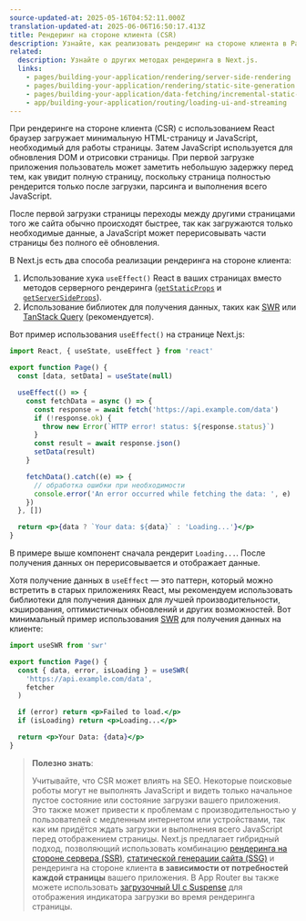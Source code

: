 ```yaml
---
source-updated-at: 2025-05-16T04:52:11.000Z
translation-updated-at: 2025-06-06T16:50:17.413Z
title: Рендеринг на стороне клиента (CSR)
description: Узнайте, как реализовать рендеринг на стороне клиента в Pages Router.
related:
  description: Узнайте о других методах рендеринга в Next.js.
  links:
    - pages/building-your-application/rendering/server-side-rendering
    - pages/building-your-application/rendering/static-site-generation
    - pages/building-your-application/data-fetching/incremental-static-regeneration
    - app/building-your-application/routing/loading-ui-and-streaming
---
```


При рендеринге на стороне клиента (CSR) с использованием React браузер загружает минимальную HTML-страницу и JavaScript, необходимый для работы страницы. Затем JavaScript используется для обновления DOM и отрисовки страницы. При первой загрузке приложения пользователь может заметить небольшую задержку перед тем, как увидит полную страницу, поскольку страница полностью рендерится только после загрузки, парсинга и выполнения всего JavaScript.

После первой загрузки страницы переходы между другими страницами того же сайта обычно происходят быстрее, так как загружаются только необходимые данные, а JavaScript может перерисовывать части страницы без полного её обновления.

В Next.js есть два способа реализации рендеринга на стороне клиента:

1. Использование хука `useEffect()` React в ваших страницах вместо методов серверного рендеринга ([`getStaticProps`](/docs/pages/building-your-application/data-fetching/get-static-props) и [`getServerSideProps`](/docs/pages/building-your-application/data-fetching/get-server-side-props)).
2. Использование библиотек для получения данных, таких как [SWR](https://swr.vercel.app/) или [TanStack Query](https://tanstack.com/query/latest/) (рекомендуется).

Вот пример использования `useEffect()` на странице Next.js:

```jsx filename="pages/index.js"
import React, { useState, useEffect } from 'react'

export function Page() {
  const [data, setData] = useState(null)

  useEffect(() => {
    const fetchData = async () => {
      const response = await fetch('https://api.example.com/data')
      if (!response.ok) {
        throw new Error(`HTTP error! status: ${response.status}`)
      }
      const result = await response.json()
      setData(result)
    }

    fetchData().catch((e) => {
      // обработка ошибки при необходимости
      console.error('An error occurred while fetching the data: ', e)
    })
  }, [])

  return <p>{data ? `Your data: ${data}` : 'Loading...'}</p>
}
```

В примере выше компонент сначала рендерит `Loading...`. После получения данных он перерисовывается и отображает данные.

Хотя получение данных в `useEffect` — это паттерн, который можно встретить в старых приложениях React, мы рекомендуем использовать библиотеки для получения данных для лучшей производительности, кэширования, оптимистичных обновлений и других возможностей. Вот минимальный пример использования [SWR](https://swr.vercel.app/) для получения данных на клиенте:

```jsx filename="pages/index.js"
import useSWR from 'swr'

export function Page() {
  const { data, error, isLoading } = useSWR(
    'https://api.example.com/data',
    fetcher
  )

  if (error) return <p>Failed to load.</p>
  if (isLoading) return <p>Loading...</p>

  return <p>Your Data: {data}</p>
}
```

> **Полезно знать**:
>
> Учитывайте, что CSR может влиять на SEO. Некоторые поисковые роботы могут не выполнять JavaScript и видеть только начальное пустое состояние или состояние загрузки вашего приложения. Это также может привести к проблемам с производительностью у пользователей с медленным интернетом или устройствами, так как им придётся ждать загрузки и выполнения всего JavaScript перед отображением страницы. Next.js предлагает гибридный подход, позволяющий использовать комбинацию [рендеринга на стороне сервера (SSR)](/docs/pages/building-your-application/rendering/server-side-rendering), [статической генерации сайта (SSG)](/docs/pages/building-your-application/rendering/static-site-generation) и рендеринга на стороне клиента **в зависимости от потребностей каждой страницы** вашего приложения. В App Router вы также можете использовать [загрузочный UI с Suspense](/docs/app/building-your-application/routing/loading-ui-and-streaming) для отображения индикатора загрузки во время рендеринга страницы.